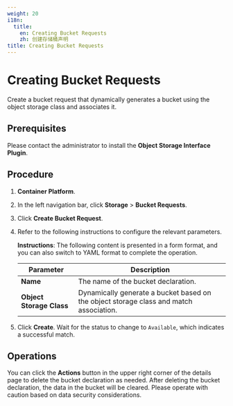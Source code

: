 ```yaml
---
weight: 20
i18n:
  title:
    en: Creating Bucket Requests
    zh: 创建存储桶声明
title: Creating Bucket Requests
---
```


# Creating Bucket Requests

Create a bucket request that dynamically generates a bucket using the object storage class and associates it.

## Prerequisites

Please contact the administrator to install the **Object Storage Interface Plugin**.

## Procedure

1. **Container Platform**.

2. In the left navigation bar, click **Storage** > **Bucket Requests**.

3. Click **Create Bucket Request**.

4. Refer to the following instructions to configure the relevant parameters.

   **Instructions**: The following content is presented in a form format, and you can also switch to YAML format to complete the operation.

   | Parameter        | Description                             |
   | ---------------- | --------------------------------------- |
   | **Name**         | The name of the bucket declaration.    |
   | **Object Storage Class** | Dynamically generate a bucket based on the object storage class and match association. |

5. Click **Create**. Wait for the status to change to `Available`, which indicates a successful match.

## Operations

You can click the **Actions** button in the upper right corner of the details page to delete the bucket declaration as needed. After deleting the bucket declaration, the data in the bucket will be cleared. Please operate with caution based on data security considerations.

